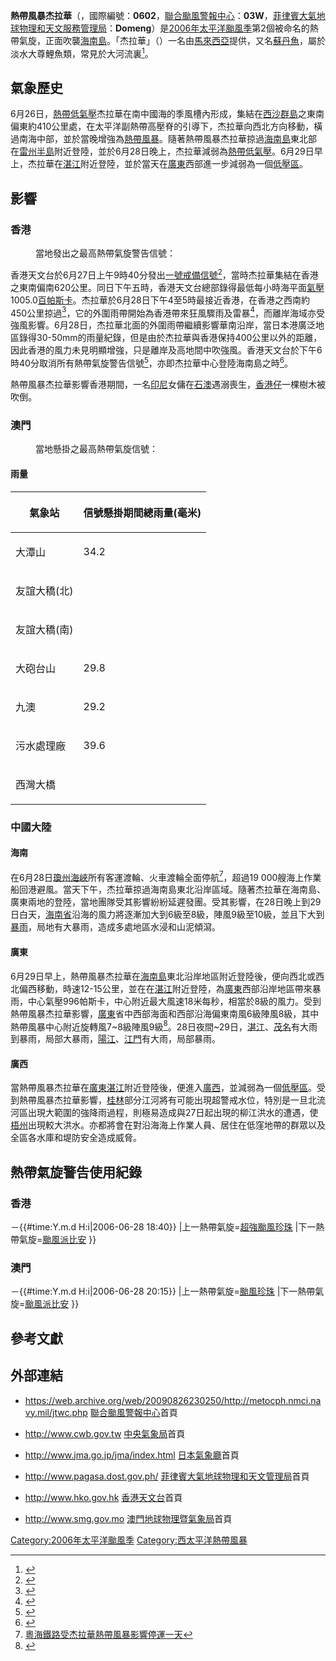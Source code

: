 {{noteTA
|G1=Typhoon
|G2=CWBTyphoonOld
|T=zh-hans:热带风暴杰拉华 (2006年);zh-tw:輕度颱風杰拉華 (2006年);zh-hk:熱帶風暴杰拉華 (2006年)
|1=zh-hans:热带风暴杰拉华;zh-tw:輕度颱風杰拉華;zh-hk:熱帶風暴杰拉華
}}
{{颱風基礎資訊
|颱風名稱              = 熱帶風暴杰拉華
|外文名稱              = Tropical Storm Jelawat
|外文語言              = 英語
|十分鐘平均風速JMA      = 75|JMA=km/h
|十分鐘平均風速CWB      = 20|CWB=m/s
|十分鐘平均風速KMA      = 21|KMA=m/s
|十分鐘平均風速HKO      = 75
|十分鐘平均風速PAGASA      = 75
|二分鐘平均風速         = 20|NMC=m/s
|一分鐘平均風速         = 45|SSHS=knot
|代表圖像              = Jelawat 2006-06-28 0030Z.jpg
|代表圖像名稱          = 熱帶風暴杰拉華
|形成日期              = 2006年6月26日
|消散日期              = 2006年6月29日
|最低氣壓              = 996
|瞬間最大陣風          = 110
|財產損失              = 
|死傷人數              = 1死
|影響地區              = [[香港|香港]]、[[澳門|澳門]]、[[中華人民共和國|中國大陸]]（華南）
|備註                  = 
|颱風路徑圖            = Jelawat 2006 track.png
|風季年份              = 2006
|風季位置              = 太平洋
}}
'''熱帶風暴杰拉華'''（{{lang-en|'''Tropical Storm Jelawat'''}}，國際編號：'''0602'''，[[聯合颱風警報中心|聯合颱風警報中心]]：'''03W'''，[[菲律賓大氣地球物理和天文服務管理局|菲律賓大氣地球物理和天文服務管理局]]：'''Domeng'''）是[[2006年太平洋颱風季|2006年太平洋颱風季]]第2個被命名的熱帶氣旋，正面吹襲[[海南島|海南島]]。「杰拉華」（{{lang-ms|{{lang|ms|Jelawat}}}}）一名由[[馬來西亞|馬來西亞]]提供，又名[[何氏細鬚魮|蘇丹魚]]，屬於淡水大尊鯉魚類，常見於大河流裏<ref>{{cite web|url=http://www.weather.gov.hk/informtc/sound/tc_pronunciation2011_uc.htm#Malaysia|title=熱帶氣旋名稱的意義|author=香港天文台|accessdate=2012-09-21|archive-url=https://web.archive.org/web/20180926223310/http://www.weather.gov.hk/informtc/sound/tc_pronunciation2011_uc.htm#Malaysia|archive-date=2018-09-26|dead-url=yes}}</ref>。

==氣象歷史==
{{phs wikify}}
6月26日，[[熱帶低氣壓|熱帶低氣壓]]杰拉華在南中國海的季風槽內形成，集結在[[西沙群島|西沙群島]]之東南偏東約410公里處，在太平洋副熱帶高壓脊的引導下，杰拉華向西北方向移動，橫過南海中部，並於當晚增強為[[熱帶風暴|熱帶風暴]]。隨著熱帶風暴杰拉華掠過[[海南島|海南島]]東北部 在[[雷州半島|雷州半島]]附近登陸，並於6月28日晚上，杰拉華減弱為[[熱帶低氣壓|熱帶低氣壓]]。6月29日早上，杰拉華在[[湛江|湛江]]附近登陸，並於當天在[[廣東|廣東]]西部進一步減弱為一個[[低壓區|低壓區]]。

==影響==
===香港===
:當地發出之最高熱帶氣旋警告信號：{{HKTY|1}}
香港天文台於6月27日上午9時40分發出[[一號戒備信號|一號戒備信號]]<ref>{{Cite web |url=http://www.info.gov.hk/gia/wr/200606/27/P200606270091.htm |title=天氣稿第066號 - 發出/取消熱帶氣旋警告信號 |access-date=2008-06-27 |archive-date=2020-10-21 |archive-url=https://web.archive.org/web/20201021193839/https://www.info.gov.hk/gia/wr/200606/27/P200606270091.htm |dead-url=no }}</ref>，當時杰拉華集結在香港之東南偏南620公里。同日下午五時，香港天文台總部錄得最低每小時海平面[[氣壓|氣壓]]1005.0[[百帕斯卡|百帕斯卡]]。杰拉華於6月28日下午4至5時最接近香港，在香港之西南約450公里掠過<ref>{{Cite web |url=http://www.info.gov.hk/gia/wr/200606/28/P200606280155.htm |title=天氣稿第105號 - 熱帶氣旋警報 |access-date=2008-06-27 |archive-date=2020-10-21 |archive-url=https://web.archive.org/web/20201021201402/https://www.info.gov.hk/gia/wr/200606/28/P200606280155.htm |dead-url=no }}</ref>，它的外圍雨帶開始為香港帶來狂風驟雨及雷暴<ref>{{Cite web |url=http://www.info.gov.hk/gia/wr/200606/28/P200606280165.htm |title=天氣稿第109號 - 雷暴警告 |access-date=2008-06-27 |archive-date=2020-10-21 |archive-url=https://web.archive.org/web/20201021182819/https://www.info.gov.hk/gia/wr/200606/28/P200606280165.htm |dead-url=no }}</ref>，而離岸海域亦受強風影響。6月28日，杰拉華北面的外圍雨帶繼續影響華南沿岸，當日本港廣泛地區錄得30-50mm的雨量紀錄，但是由於杰拉華與香港保持400公里以外的距離，因此香港的風力未見明顯增強，只是離岸及高地間中吹強風。香港天文台於下午6時40分取消所有熱帶氣旋警告信號<ref>{{Cite web |url=http://www.info.gov.hk/gia/wr/200606/28/P200606280352.htm |title=天氣稿第183號 - 取消熱帶氣旋信號 |access-date=2008-06-27 |archive-date=2020-10-21 |archive-url=https://web.archive.org/web/20201021201016/https://www.info.gov.hk/gia/wr/200606/28/P200606280352.htm |dead-url=no }}</ref>，亦即杰拉華中心登陸海南島之時<ref>{{Cite web |url=http://www.info.gov.hk/gia/wr/200606/28/P200606280421.htm |title=天氣稿第216號 - 本港天氣預報 |access-date=2008-06-27 |archive-date=2020-10-21 |archive-url=https://web.archive.org/web/20201021201452/https://www.info.gov.hk/gia/wr/200606/28/P200606280421.htm |dead-url=no }}</ref>。

熱帶風暴杰拉華影響香港期間，一名[[印尼|印尼]]女傭在[[石澳|石澳]]遇溺喪生，[[香港仔|香港仔]]一棵樹木被吹倒。

===澳門===
:當地懸掛之最高熱帶氣旋信號：{{MOTY|1}}
====雨量====
{| class="wikitable sortable"
|-
! 氣象站 !! 信號懸掛期間總雨量(毫米)
|-
| 大潭山 || 34.2
|-
| 友誼大穚(北) || 
|-
| 友誼大穚(南) || 
|-
| 大砲台山 || 29.8
|-
| 九澳 || 29.2
|-
| 污水處理廠 || 39.6
|-
| 西灣大橋 || 
|}

===中國大陸===
====海南====
在6月28日[[瓊州海峽|瓊州海峽]]所有客運渡輪、火車渡輪全面停航<ref>[http://weather.people.com.cn/BIG5/37079/4543544.html 粵海鐵路受杰拉華熱帶風暴影響停運一天]{{dead link|date=2018年3月 |bot=InternetArchiveBot |fix-attempted=yes }}</ref>，超過19 000艘海上作業船回港避風。當天下午，杰拉華掠過海南島東北沿岸區域。隨著杰拉華在海南島、廣東兩地的登陸，當地團隊受其影響紛紛延遲發團。受其影響，在28日晚上到29日白天，[[海南省|海南省]]沿海的風力將逐漸加大到6級至8級，陣風9級至10級，並且下大到[[暴雨|暴雨]]，局地有大暴雨，造成多處地區水浸和山泥傾瀉。

====廣東====
6月29日早上，熱帶風暴杰拉華在[[海南島|海南島]]東北沿岸地區附近登陸後，便向西北或西北偏西移動，時速12-15公里，並在在[[湛江|湛江]]附近登陸，為[[廣東|廣東]]西部沿岸地區帶來暴雨，中心氣壓996帕斯卡，中心附近最大風速18米每秒，相當於8級的風力。受到熱帶風暴杰拉華影響，[[廣東|廣東]]省中西部海面和西部沿海偏東南風6級陣風8級，其中熱帶風暴中心附近旋轉風7~8級陣風9級<ref>{{Cite web |url=http://www.info.gov.hk/gia/wr/200606/28/P200606280424.htm |title=天 氣 稿 第 219 號 - 華南海域天氣報告 |access-date=2008-06-27 |archive-date=2020-10-21 |archive-url=https://web.archive.org/web/20201021200211/https://www.info.gov.hk/gia/wr/200606/28/P200606280424.htm |dead-url=no }}</ref>。28日夜間~29日，[[湛江|湛江]]、[[茂名|茂名]]有大雨到暴雨，局部大暴雨，[[陽江|陽江]]、[[江門|江門]]有大雨，局部暴雨。

====廣西====
當熱帶風暴杰拉華在[[廣東|廣東]][[湛江|湛江]]附近登陸後，便進入[[廣西|廣西]]，並減弱為一個[[低壓區|低壓區]]。受到熱帶風暴杰拉華影響，[[桂林|桂林]]部分江河將有可能出現超警戒水位，特別是一旦北流河區出現大範圍的強降雨過程，則極易造成與27日起出現的柳江洪水的遭遇，使[[梧州|梧州]]出現較大洪水。亦都將會在對沿海海上作業人員、居住在低窪地帶的群眾以及全區各水庫和堤防安全造成威脅。

==熱帶氣旋警告使用紀錄==
===香港===
{{熱帶氣旋警告使用紀錄
|氣象台=[[香港天文台|香港天文台]]
|警告系統=[[香港熱帶氣旋警告信號|熱帶氣旋警告信號]]
|熱帶氣旋警告={{HKTY|1}}
|使用時間={{#time:Y.m.d H:i|2006-06-27 09:40}}－{{#time:Y.m.d H:i|2006-06-28 18:40}} 
|上一熱帶氣旋=[[颱風珍珠_(2006年)|超強颱風珍珠]]
|下一熱帶氣旋=[[颱風派比安_(2006年)|颱風派比安]]
}}

===澳門===
{{熱帶氣旋警告使用紀錄
|氣象台=[[地球物理暨氣象局|地球物理暨氣象局]] 
|警告系統=[[澳門熱帶氣旋信號|熱帶氣旋信號]]
|熱帶氣旋警告={{MOTY|1}}
|使用時間={{#time:Y.m.d H:i|2006-06-27 11:00}}－{{#time:Y.m.d H:i|2006-06-28 20:15}} 
|上一熱帶氣旋=[[颱風珍珠_(2006年)|颱風珍珠]]
|下一熱帶氣旋=[[颱風派比安_(2006年)|颱風派比安]]
}}

==參考文獻==
{{reflist}}

==外部連結==
{{Commons cat|Tropical Storm Jelawat (2006)}}
*{{en}}https://web.archive.org/web/20090826230250/http://metocph.nmci.navy.mil/jtwc.php [[聯合颱風警報中心|聯合颱風警報中心]]首頁
*{{zh-tw}}http://www.cwb.gov.tw {{Wayback|url=http://www.cwb.gov.tw/ |date=20181025071210 }} [[中央氣象局|中央氣象局]]首頁
*{{ja}}http://www.jma.go.jp/jma/index.html {{Wayback|url=http://www.jma.go.jp/jma/index.html |date=20110320125420 }} [[日本氣象廳|日本氣象廳]]首頁
*{{en}}http://www.pagasa.dost.gov.ph/ {{Wayback|url=http://www.pagasa.dost.gov.ph/ |date=20081216234000 }} [[菲律賓大氣地球物理和天文管理局|菲律賓大氣地球物理和天文管理局]]首頁
*{{zh-hk}}http://www.hko.gov.hk {{Wayback|url=http://www.hko.gov.hk/ |date=20110224003313 }} [[香港天文台|香港天文台]]首頁
*{{zh-hk}}http://www.smg.gov.mo {{Wayback|url=http://www.smg.gov.mo/ |date=20140517030343 }} [[澳門地球物理暨氣象局|澳門地球物理暨氣象局]]首頁

{{2006 Pacific typhoon season buttons}}

[[Category:2006年太平洋颱風季|Category:2006年太平洋颱風季]]
[[Category:西太平洋熱帶風暴|Category:西太平洋熱帶風暴]]